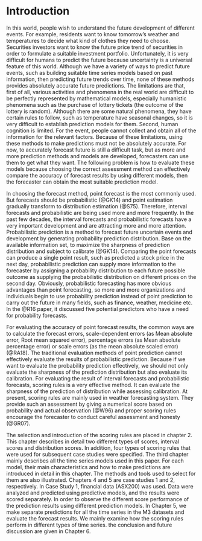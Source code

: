# Introduction {#ch:intro}

In this world, people wish to understand the future development of different events. For example, residents want to know tomorrow's weather and temperatures to decide what kind of clothes they need to choose. Securities investors want to know the future price trend of securities in order to formulate a suitable investment portfolio. Unfortunately, it is very difficult for humans to predict the future because uncertainty is a universal feature of this world. Although we have a variety of ways to predict future events, such as building suitable time series models based on past information, then predicting future trends over time, none of these methods provides absolutely accurate future predictions. The limitations are that, first of all, various activities and phenomena in the real world are difficult to be perfectly represented by mathematical models, especially humanistic phenomena such as the purchase of lottery tickets (the outcome of the lottery is random). Although there are some natural phenomena, they have certain rules to follow, such as temperature have seasonal changes, so it is very difficult to establish prediction models for them. Second, human cognition is limited. For the event, people cannot collect and obtain all of the information for the relevant factors. Because of these limitations, using these methods to make predictions must not be absolutely accurate. For now, to accurately forecast future is still a difficult task, but as more and more prediction methods and models are developed, forecasters can use them to get what they want. The following problem is how to evaluate these models because choosing the correct assessment method can effectively compare the accuracy of forecast results by using different models, then the forecaster can obtain the most suitable prediction model. 

In choosing the forecast method, point forecast is the most commonly used. But forecasts should be probabilistic (@GK14) and point estimation gradually transform to distribution estimation (@S75). Therefore, interval forecasts and probabilistic are being used more and more frequently. In the past few decades, the interval forecasts and probabilistic forecasts have a very important development and are attracting more and more attention. Probabilistic prediction is a method to forecast future uncertain events and development by generating probability prediction distribution. Base on the available information set, to maximize the sharpness of prediction distribution and subject to calibrate (@GK14). Comparing the point forecasts can produce a single point result, such as predicted a stock price in the next day, probabilistic prediction can supply more information to the forecaster by assigning a probability distribution to each future possible outcome as supplying the probabilistic distribution on different prices on the second day. Obviously, probabilistic forecasting has more obvious advantages than point forecasting, so more and more organizations and individuals begin to use probability prediction instead of point prediction to carry out the future in many fields, such as finance, weather, medicine etc. In the @R16 paper, it discussed five potential predictors who have a need for probability forecasts. 

For evaluating the accuracy of point forecast results, the common ways are to calculate the forecast errors, scale-dependent errors (as Mean absolute error, Root mean squared error), percentage errors (as Mean absolute percentage error) or scale errors (as the mean absolute scaled error) (@RA18). The traditional evaluation methods of point prediction cannot effectively evaluate the results of probabilistic prediction. Because if we want to evaluate the probability prediction effectively, we should not only evaluate the sharpness of the prediction distribution but also evaluate its calibration. For evaluating the result of interval forecasts and probabilistic forecasts, scoring rules is a very effective method. It can evaluate the sharpness of the prediction of distribution while assessing calibration. At present, scoring rules are mainly used in weather forecasting system. They provide such an assessment by giving a numerical score based on probability and actual observation (@W96) and proper scoring rules encourage the forecaster to conduct careful assessment and honesty (@GR07). 

The selection and introduction of the scoring rules are placed in chapter 2. This chapter describes in detail two different types of scores, interval scores and distribution scores. In addition, four types of scoring rules that were used for subsequent case studies were specified. The third chapter mainly describes all the time series models used in this paper. For each model, their main characteristics and how to make predictions are introduced in detail in this chapter. The methods and tools used to select for them are also illustrated. Chapters 4 and 5 are case studies 1 and 2, respectively. In Case Study 1, financial data (ASX200) was used. Data were analyzed and predicted using predictive models, and the results were scored separately. In order to observe the different score performance of the prediction results using different prediction models. In Chapter 5, we make separate predictions for all the time series in the M3 datasets and evaluate the forecast results. We mainly examine how the scoring rules perform in different types of time series. the conclusion and future discussion are given in Chapter 6.
